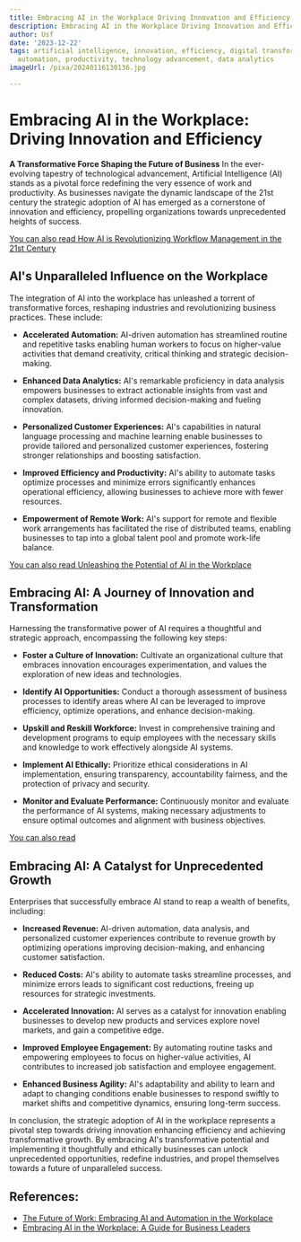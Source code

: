 ```yaml
---
title: Embracing AI in the Workplace Driving Innovation and Efficiency
description: Embracing AI in the Workplace Driving Innovation and Efficiency
author: Usf
date: '2023-12-22'
tags: artificial intelligence, innovation, efficiency, digital transformation, workplace
  automation, productivity, technology advancement, data analytics
imageUrl: /pixa/20240116130136.jpg

---
```

#  Embracing AI in  the Workplace: Driving Innovation and Efficiency

**A  Transformative Force Shaping the Future of Business**
In the ever-evolving tapestry  of technological advancement, Artificial Intelligence (AI)  stands as a pivotal force redefining the very essence of work and productivity. As businesses navigate the dynamic  landscape of the 21st century the strategic adoption of AI has emerged as a cornerstone of innovation and efficiency, propelling organizations towards unprecedented heights of success.

[You can also read How AI is Revolutionizing Workflow  Management in the 21st Century](How%20AI%20is%20Revolutionizing%20Workflow%20Management%20in%20the%2021st%20Century)


## AI's Unparalleled Influence on the Workplace

The integration of AI into the workplace has  unleashed a torrent of transformative forces, reshaping industries and revolutionizing business practices. These include:  

- **Accelerated Automation:** AI-driven automation has  streamlined routine and repetitive  tasks enabling human workers to  focus on higher-value activities that demand creativity, critical thinking and strategic decision-making.  


-  **Enhanced Data Analytics:**  AI's remarkable proficiency in data analysis empowers businesses to extract actionable insights from vast and complex datasets, driving informed decision-making and fueling innovation.  


- **Personalized Customer Experiences:**  AI's capabilities in  natural  language processing and machine learning enable businesses to provide tailored and personalized customer experiences,  fostering  stronger relationships and boosting satisfaction.  


- **Improved Efficiency  and Productivity:** AI's  ability to automate tasks optimize  processes and minimize errors significantly enhances operational efficiency, allowing businesses to achieve more with fewer  resources.  


- **Empowerment of Remote Work:** AI's support for remote and flexible work arrangements has facilitated the rise of distributed teams, enabling businesses to  tap into a global talent pool and promote work-life balance.  

[You can also read Unleashing the Potential of AI in the Workplace](Unleashing%20the%20Potential%20of%20AI%20in%20the%20Workplace)


## Embracing AI: A Journey of Innovation and Transformation

Harnessing the transformative power of AI requires a thoughtful and strategic approach, encompassing the following key steps:   

- **Foster a Culture  of Innovation:** Cultivate  an organizational culture that embraces innovation encourages experimentation, and values  the exploration of new ideas and technologies.   


- **Identify AI Opportunities:** Conduct a thorough assessment of business processes to identify  areas where AI can be leveraged to  improve efficiency, optimize operations, and enhance decision-making.  


- **Upskill and Reskill Workforce:** Invest in  comprehensive training and development programs to equip employees with the necessary skills and knowledge to work effectively  alongside AI systems.  


- **Implement AI Ethically:** Prioritize ethical considerations in AI implementation, ensuring transparency, accountability fairness, and  the protection of  privacy and security.  


- **Monitor and Evaluate Performance:** Continuously monitor and evaluate the performance of AI  systems,  making necessary  adjustments  to ensure optimal outcomes  and alignment  with business objectives.  

[You can also  read ]()


## Embracing AI: A Catalyst for Unprecedented Growth

Enterprises that successfully embrace AI stand to reap  a wealth of benefits, including:  

- **Increased Revenue:** AI-driven automation, data analysis, and personalized customer experiences contribute to revenue growth by optimizing operations improving decision-making, and enhancing customer  satisfaction.  


- **Reduced Costs:** AI's ability to automate tasks streamline processes, and minimize  errors  leads to  significant cost reductions, freeing up resources for  strategic investments.   


- **Accelerated Innovation:** AI serves as  a catalyst for innovation enabling businesses to develop new products and services explore novel markets, and gain a competitive edge.  


- **Improved Employee Engagement:** By automating  routine tasks and empowering employees to focus on higher-value activities, AI contributes  to increased job satisfaction and employee engagement.   


- **Enhanced  Business Agility:**  AI's adaptability and  ability to learn and adapt to  changing conditions enable businesses to  respond swiftly to market shifts  and competitive dynamics, ensuring long-term success.

In conclusion, the  strategic adoption of AI in the workplace represents a pivotal step towards driving innovation enhancing efficiency and achieving transformative growth. By embracing AI's  transformative potential and implementing  it thoughtfully and ethically businesses  can unlock unprecedented opportunities, redefine industries, and  propel themselves towards a future of unparalleled success.

## References:
- [The Future of Work: Embracing AI and Automation in the Workplace](https://www.linkedin.com/pulse/future-work-embracing-ai-automation-workplace-thecioworld-id8gf)
- [Embracing AI in the Workplace: A Guide for Business Leaders](https://www.cfocentre.com/au/embracing-ai-in-the-workplace/)
